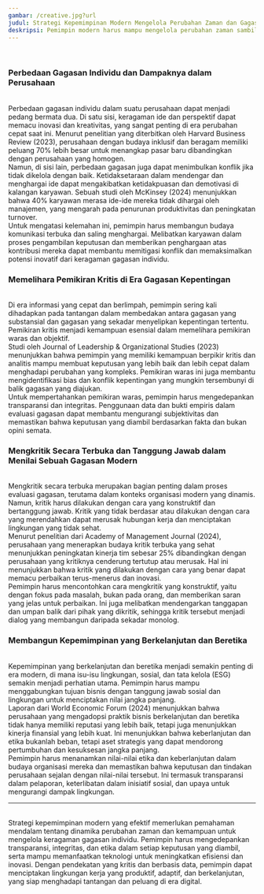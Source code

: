 ```yaml
---
gambar: /creative.jpg?url
judul: Strategi Kepemimpinan Modern Mengelola Perubahan Zaman dan Gagasan Individu
deskripsi: Pemimpin modern harus mampu mengelola perubahan zaman sambil menghargai gagasan individu. Strategi ini membantu organisasi beradaptasi dan tetap kompetitif dengan memanfaatkan ide-ide kreatif dari semua anggota tim.
---
```


<br className="inline lg:hidden" />
<h3 className="text-2xl font-bold">Perbedaan Gagasan Individu dan Dampaknya dalam Perusahaan</h3>
<br />
Perbedaan gagasan individu dalam suatu perusahaan dapat menjadi pedang bermata
dua. Di satu sisi, keragaman ide dan perspektif dapat memacu inovasi dan
kreativitas, yang sangat penting di era perubahan cepat saat ini. Menurut
penelitian yang diterbitkan oleh Harvard Business Review (2023), perusahaan
dengan budaya inklusif dan beragam memiliki peluang 70% lebih besar untuk
menangkap pasar baru dibandingkan dengan perusahaan yang homogen.
<br />
Namun, di sisi lain, perbedaan gagasan juga dapat menimbulkan konflik jika tidak
dikelola dengan baik. Ketidaksetaraan dalam mendengar dan menghargai ide dapat
mengakibatkan ketidakpuasan dan demotivasi di kalangan karyawan. Sebuah studi
oleh McKinsey (2024) menunjukkan bahwa 40% karyawan merasa ide-ide mereka tidak
dihargai oleh manajemen, yang mengarah pada penurunan produktivitas dan
peningkatan turnover.
<br />
Untuk mengatasi kelemahan ini, pemimpin harus membangun budaya komunikasi
terbuka dan saling menghargai. Melibatkan karyawan dalam proses pengambilan
keputusan dan memberikan penghargaan atas kontribusi mereka dapat membantu
memitigasi konflik dan memaksimalkan potensi inovatif dari keragaman gagasan
individu.
<br />

<h3 className="text-2xl font-bold">Memelihara Pemikiran Kritis di Era Gagasan Kepentingan</h3>
<br />
Di era informasi yang cepat dan berlimpah, pemimpin sering kali dihadapkan pada
tantangan dalam membedakan antara gagasan yang substansial dan gagasan yang
sekadar menyelipkan kepentingan tertentu. Pemikiran kritis menjadi kemampuan
esensial dalam memelihara pemikiran waras dan objektif.
<br />
Studi oleh Journal of Leadership & Organizational Studies (2023) menunjukkan
bahwa pemimpin yang memiliki kemampuan berpikir kritis dan analitis mampu
membuat keputusan yang lebih baik dan lebih cepat dalam menghadapi perubahan
yang kompleks. Pemikiran waras ini juga membantu mengidentifikasi bias dan
konflik kepentingan yang mungkin tersembunyi di balik gagasan yang diajukan.
<br />
Untuk mempertahankan pemikiran waras, pemimpin harus mengedepankan transparansi
dan integritas. Penggunaan data dan bukti empiris dalam evaluasi gagasan dapat
membantu mengurangi subjektivitas dan memastikan bahwa keputusan yang diambil
berdasarkan fakta dan bukan opini semata.
<br />

<h3 className="text-2xl font-bold">Mengkritik Secara Terbuka dan Tanggung Jawab dalam Menilai Sebuah Gagasan Modern</h3>
<br />
Mengkritik secara terbuka merupakan bagian penting dalam proses evaluasi
gagasan, terutama dalam konteks organisasi modern yang dinamis. Namun, kritik
harus dilakukan dengan cara yang konstruktif dan bertanggung jawab. Kritik yang
tidak berdasar atau dilakukan dengan cara yang merendahkan dapat merusak
hubungan kerja dan menciptakan lingkungan yang tidak sehat.
<br />
Menurut penelitian dari Academy of Management Journal (2024), perusahaan yang
menerapkan budaya kritik terbuka yang sehat menunjukkan peningkatan kinerja tim
sebesar 25% dibandingkan dengan perusahaan yang kritiknya cenderung tertutup
atau merusak. Hal ini menunjukkan bahwa kritik yang dilakukan dengan cara yang
benar dapat memacu perbaikan terus-menerus dan inovasi.
<br />
Pemimpin harus mencontohkan cara mengkritik yang konstruktif, yaitu dengan fokus
pada masalah, bukan pada orang, dan memberikan saran yang jelas untuk perbaikan.
Ini juga melibatkan mendengarkan tanggapan dan umpan balik dari pihak yang
dikritik, sehingga kritik tersebut menjadi dialog yang membangun daripada
sekadar monolog.
<br />

<h3 className="text-2xl font-bold">Membangun Kepemimpinan yang Berkelanjutan dan Beretika</h3>
<br />
Kepemimpinan yang berkelanjutan dan beretika menjadi semakin penting di era
modern, di mana isu-isu lingkungan, sosial, dan tata kelola (ESG) semakin
menjadi perhatian utama. Pemimpin harus mampu menggabungkan tujuan bisnis dengan
tanggung jawab sosial dan lingkungan untuk menciptakan nilai jangka panjang.
<br />
Laporan dari World Economic Forum (2024) menunjukkan bahwa perusahaan yang
mengadopsi praktik bisnis berkelanjutan dan beretika tidak hanya memiliki
reputasi yang lebih baik, tetapi juga menunjukkan kinerja finansial yang lebih
kuat. Ini menunjukkan bahwa keberlanjutan dan etika bukanlah beban, tetapi aset
strategis yang dapat mendorong pertumbuhan dan kesuksesan jangka panjang.
<br />
Pemimpin harus menanamkan nilai-nilai etika dan keberlanjutan dalam budaya
organisasi mereka dan memastikan bahwa keputusan dan tindakan perusahaan sejalan
dengan nilai-nilai tersebut. Ini termasuk transparansi dalam pelaporan,
keterlibatan dalam inisiatif sosial, dan upaya untuk mengurangi dampak
lingkungan.
<br />

<hr className="h-0.5 w-full rounded-full" />
<br />
Strategi kepemimpinan modern yang efektif memerlukan pemahaman mendalam tentang
dinamika perubahan zaman dan kemampuan untuk mengelola keragaman gagasan
individu. Pemimpin harus mengedepankan transparansi, integritas, dan etika dalam
setiap keputusan yang diambil, serta mampu memanfaatkan teknologi untuk
meningkatkan efisiensi dan inovasi. Dengan pendekatan yang kritis dan berbasis
data, pemimpin dapat menciptakan lingkungan kerja yang produktif, adaptif, dan
berkelanjutan, yang siap menghadapi tantangan dan peluang di era digital.